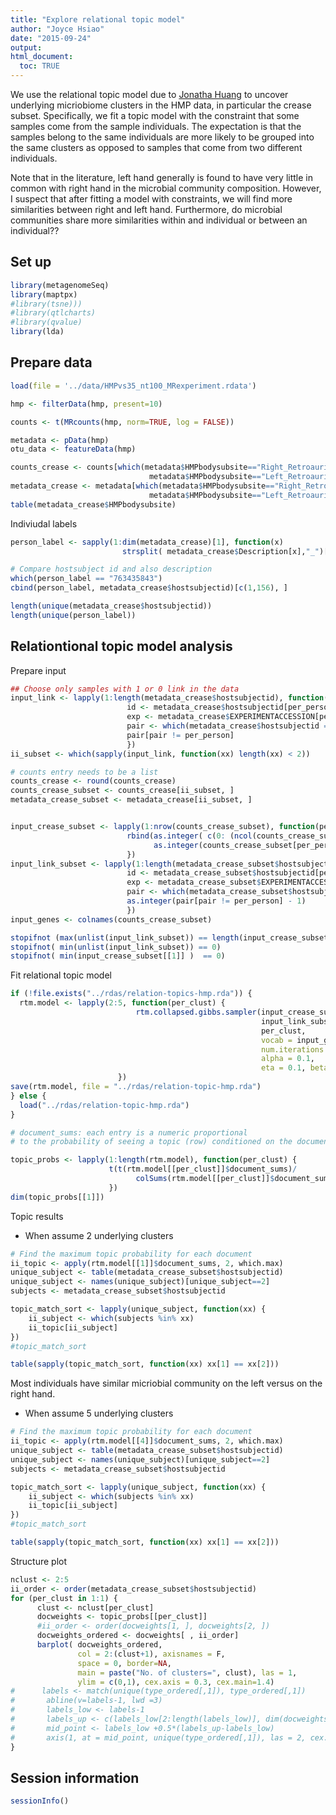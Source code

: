 ```yaml
---
title: "Explore relational topic model"
author: "Joyce Hsiao"
date: "2015-09-24"
output: 
html_document:
  toc: TRUE
---
```


We use the relational topic model due to [Jonatha Huang](relational-topic) to uncover
underlying micriobiome clusters in the HMP data, in particular the crease subset. Specifically, we fit a topic model with the constraint that some samples come from
the sample individuals. The expectation is that the samples belong to the same
individuals are more likely to be grouped into the same clusters as opposed to 
samples that come from two different individuals. 

[relational-topic]: Chang, Jonathan and Blei, David M. Relational Topic Models for Document Networks. Artificial intelligence and statistics. 2009.

Note that in the literature, left hand generally is found to have very little in common
with right hand in the microbial community composition. However, I suspect that after
fitting a model with constraints, we will find more similarities between right and
left hand. Furthermore, do microbial communities share more similarities within 
and individual or between an individual??


## Set up

```r
library(metagenomeSeq)
library(maptpx)
#library(tsne)))
#library(qtlcharts)
#library(qvalue)
library(lda)
```


## Prepare data

```r
load(file = '../data/HMPvs35_nt100_MRexperiment.rdata')

hmp <- filterData(hmp, present=10)

counts <- t(MRcounts(hmp, norm=TRUE, log = FALSE))

metadata <- pData(hmp)
otu_data <- featureData(hmp)

counts_crease <- counts[which(metadata$HMPbodysubsite=="Right_Retroauricular_crease" |
                               metadata$HMPbodysubsite=="Left_Retroauricular_crease"), ]
metadata_crease <- metadata[which(metadata$HMPbodysubsite=="Right_Retroauricular_crease" |
                               metadata$HMPbodysubsite=="Left_Retroauricular_crease"), ]
table(metadata_crease$HMPbodysubsite)
```


Indiviudal labels

```r
person_label <- sapply(1:dim(metadata_crease)[1], function(x)  
                         strsplit( metadata_crease$Description[x],"_")[[1]][8] )

# Compare hostsubject id and also description 
which(person_label == "763435843")
cbind(person_label, metadata_crease$hostsubjectid)[c(1,156), ]

length(unique(metadata_crease$hostsubjectid))
length(unique(person_label))
```

## Relationtional topic model analysis

Prepare input

```r
## Choose only samples with 1 or 0 link in the data 
input_link <- lapply(1:length(metadata_crease$hostsubjectid), function(per_person) {
                          id <- metadata_crease$hostsubjectid[per_person]
                          exp <- metadata_crease$EXPERIMENTACCESSION[per_person]
                          pair <- which(metadata_crease$hostsubjectid == id)
                          pair[pair != per_person]
                          })
ii_subset <- which(sapply(input_link, function(xx) length(xx) < 2))

# counts entry needs to be a list 
counts_crease <- round(counts_crease)
counts_crease_subset <- counts_crease[ii_subset, ]
metadata_crease_subset <- metadata_crease[ii_subset, ]


input_crease_subset <- lapply(1:nrow(counts_crease_subset), function(per_person) {
                          rbind(as.integer( c(0: (ncol(counts_crease_subset) - 1 ) ) ),
                                as.integer(counts_crease_subset[per_person, ] ) ) 
                          })
input_link_subset <- lapply(1:length(metadata_crease_subset$hostsubjectid), function(per_person) {
                          id <- metadata_crease_subset$hostsubjectid[per_person]
                          exp <- metadata_crease_subset$EXPERIMENTACCESSION[per_person]
                          pair <- which(metadata_crease_subset$hostsubjectid == id)
                          as.integer(pair[pair != per_person] - 1)
                          })
input_genes <- colnames(counts_crease_subset)

stopifnot (max(unlist(input_link_subset)) == length(input_crease_subset) - 1)
stopifnot( min(unlist(input_link_subset)) == 0)
stopifnot( min(input_crease_subset[[1]] )  == 0)
```

Fit relational topic model

```r
if (!file.exists("../rdas/relation-topics-hmp.rda")) {
  rtm.model <- lapply(2:5, function(per_clust) {
                            rtm.collapsed.gibbs.sampler(input_crease_subset,
                                                        input_link_subset,
                                                        per_clust,
                                                        vocab = input_genes,
                                                        num.iterations = 35,
                                                        alpha = 0.1, 
                                                        eta = 0.1, beta = 3)
                        })
save(rtm.model, file = "../rdas/relation-topic-hmp.rda")
} else {
  load("../rdas/relation-topic-hmp.rda")  
}
```

```r
# document_sums: each entry is a numeric proportional
# to the probability of seeing a topic (row) conditioned on the document column

topic_probs <- lapply(1:length(rtm.model), function(per_clust) {
                      t(t(rtm.model[[per_clust]]$document_sums)/
                            colSums(rtm.model[[per_clust]]$document_sums))
                      })
dim(topic_probs[[1]])
```

Topic results

* When assume 2 underlying clusters

```r
# Find the maximum topic probability for each document
ii_topic <- apply(rtm.model[[1]]$document_sums, 2, which.max)
unique_subject <- table(metadata_crease_subset$hostsubjectid) 
unique_subject <- names(unique_subject)[unique_subject==2]
subjects <- metadata_crease_subset$hostsubjectid

topic_match_sort <- lapply(unique_subject, function(xx) {
    ii_subject <- which(subjects %in% xx)
    ii_topic[ii_subject]
})
#topic_match_sort

table(sapply(topic_match_sort, function(xx) xx[1] == xx[2]))
```

Most individuals have similar micriobial community on the left versus
on the right hand. 



* When assume 5 underlying clusters

```r
# Find the maximum topic probability for each document
ii_topic <- apply(rtm.model[[4]]$document_sums, 2, which.max)
unique_subject <- table(metadata_crease_subset$hostsubjectid) 
unique_subject <- names(unique_subject)[unique_subject==2]
subjects <- metadata_crease_subset$hostsubjectid

topic_match_sort <- lapply(unique_subject, function(xx) {
    ii_subject <- which(subjects %in% xx)
    ii_topic[ii_subject]
})
#topic_match_sort

table(sapply(topic_match_sort, function(xx) xx[1] == xx[2]))
```



Structure plot

```r
nclust <- 2:5
ii_order <- order(metadata_crease_subset$hostsubjectid)
for (per_clust in 1:1) {
      clust <- nclust[per_clust]
      docweights <- topic_probs[[per_clust]]
      #ii_order <- order(docweights[1, ], docweights[2, ])
      docweights_ordered <- docweights[ , ii_order]
      barplot( docweights_ordered, 
               col = 2:(clust+1), axisnames = F,
               space = 0, border=NA,
               main = paste("No. of clusters=", clust), las = 1,
               ylim = c(0,1), cex.axis = 0.3, cex.main=1.4)
#      labels <- match(unique(type_ordered[,1]), type_ordered[,1])
#       abline(v=labels-1, lwd =3)
#       labels_low <- labels-1
#       labels_up <- c(labels_low[2:length(labels_low)], dim(docweights_ordered)[1])
#       mid_point <- labels_low +0.5*(labels_up-labels_low)
#       axis(1, at = mid_point, unique(type_ordered[,1]), las = 2, cex.axis=0.3)
}
```



## Session information

```r
sessionInfo()
```